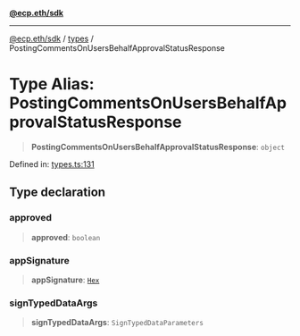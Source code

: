 [**@ecp.eth/sdk**](/sdk-reference/index.mdx)

***

[@ecp.eth/sdk](/sdk-reference/index.mdx) / [types](/sdk-reference/types/index.mdx) / PostingCommentsOnUsersBehalfApprovalStatusResponse

# Type Alias: PostingCommentsOnUsersBehalfApprovalStatusResponse

> **PostingCommentsOnUsersBehalfApprovalStatusResponse**: `object`

Defined in: [types.ts:131](https://github.com/ecp-eth/comments-monorepo/blob/main/packages/sdk/src/types.ts#L131)

## Type declaration

### approved

> **approved**: `boolean`

### appSignature

> **appSignature**: [`Hex`](/sdk-reference/types/type-aliases/Hex.mdx)

### signTypedDataArgs

> **signTypedDataArgs**: `SignTypedDataParameters`
